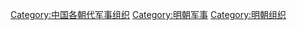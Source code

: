 [[Category:中国各朝代军事组织|Category:中国各朝代军事组织]]
[[Category:明朝军事|Category:明朝军事]]
[[Category:明朝组织|Category:明朝组织]]